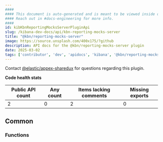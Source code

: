 ```yaml
---
####
#### This document is auto-generated and is meant to be viewed inside our experimental, new docs system.
#### Reach out in #docs-engineering for more info.
####
id: kibKbnReportingMocksServerPluginApi
slug: /kibana-dev-docs/api/kbn-reporting-mocks-server
title: "@kbn/reporting-mocks-server"
image: https://source.unsplash.com/400x175/?github
description: API docs for the @kbn/reporting-mocks-server plugin
date: 2025-03-02
tags: ['contributor', 'dev', 'apidocs', 'kibana', '@kbn/reporting-mocks-server']
---
```




Contact [@elastic/appex-sharedux](https://github.com/orgs/elastic/teams/appex-sharedux) for questions regarding this plugin.

**Code health stats**

| Public API count  | Any count | Items lacking comments | Missing exports |
|-------------------|-----------|------------------------|-----------------|
| 2 | 0 | 2 | 0 |

## Common

### Functions
<DocDefinitionList data={kbnReportingMocksServerObj.common.functions}/>

